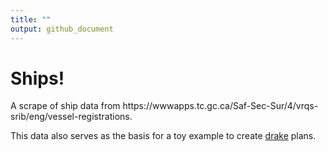 ```yaml
---
title: ""
output: github_document
---
```


# Ships!

A scrape of ship data from https://wwwapps.tc.gc.ca/Saf-Sec-Sur/4/vrqs-srib/eng/vessel-registrations.

This data also serves as the basis for a toy example to create [drake](https://github.com/ropensci/drake) plans.